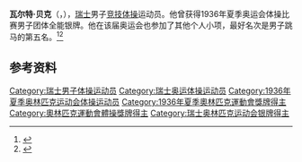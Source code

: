 {{NoteTA|G1=Sports}}
'''瓦尔特·贝克'''（{{lang-de|Walter Beck}}，{{bd|1907年|11月20日|？}}），[[瑞士|瑞士]]男子[[竞技体操|竞技体操]]运动员。他曾获得1936年夏季奥运会体操比赛男子团体全能银牌。他在该届奥运会也参加了其他个人小项，最好名次是男子跳马的第五名。<ref>{{Cite web|title=Walter BECK|url=https://www.olympic.org/walter-beck|accessdate=2021-03-27|work=International Olympic Committee|archive-date=2016-10-07|archive-url=https://web.archive.org/web/20161007100225/https://www.olympic.org/walter-beck|dead-url=no}}</ref><ref>{{cite web|url=https://www.sports-reference.com/olympics/athletes/be/walter-beck-1.html|title=Walter Beck|work=Sport Reference|accessdate=2021-03-27|archiveurl=https://web.archive.org/web/20200418002320/https://www.sports-reference.com/olympics/athletes/be/walter-beck-1.html|archivedate=2020-04-18}}</ref>

== 参考资料 ==
{{reflist}}

{{Authority control}}
{{DEFAULTSORT:Beck, Walter}}
[[Category:瑞士男子体操运动员|Category:瑞士男子体操运动员]]
[[Category:瑞士奥运体操运动员|Category:瑞士奥运体操运动员]]
[[Category:1936年夏季奥林匹克运动会体操运动员|Category:1936年夏季奥林匹克运动会体操运动员]]
[[Category:1936年夏季奧林匹克運動會獎牌得主|Category:1936年夏季奧林匹克運動會獎牌得主]]
[[Category:奧林匹克運動會體操獎牌得主|Category:奧林匹克運動會體操獎牌得主]]
[[Category:瑞士奥林匹克运动会银牌得主|Category:瑞士奥林匹克运动会银牌得主]]